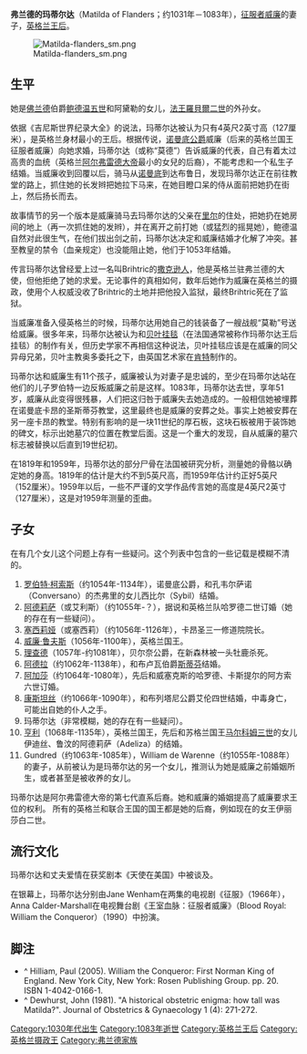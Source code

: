 {{Infobox royalty
|consort=yes
| name          = 佛蘭德的玛蒂尔达
| succession    = 英格蘭王后
| reign         = 1066年12月25日—1083年11月2日
| image         = Matilda of Flanders.jpg
| spouse        = [[威廉一世_(英格蘭)|威廉一世]]
| father        = [[佛蘭德伯爵鮑德溫|佛蘭德伯爵鮑德溫]]
| mother        = [[法蘭西的阿黛勒|法蘭西的阿黛勒]]
| date of birth = 1031年
| date of death = 1083年
|}}
'''弗兰德的玛蒂尔达'''（Matilda of Flanders；约1031年－1083年），[[威廉一世_(英格蘭)|征服者威廉]]的妻子，[[英格兰|英格兰]][[王后|王后]]。

[[File:Matilda-flanders_sm.png|thumb]]

== 生平 ==
她是[[佛兰德|佛兰德]]伯爵[[鲍德温五世|鲍德温五世]]和阿黛勒的女儿，[[法王|法王]][[罗贝尔二世_(法蘭西)|羅貝爾二世]]的外孙女。

依据《吉尼斯世界纪录大全》的说法，玛蒂尔达被认为只有4英尺2英寸高（127厘米），是英格兰身材最小的王后。根据传说，[[诺曼底公爵|诺曼底公爵]]威廉（后来的英格兰国王征服者威廉）向她求婚，玛蒂尔达（或称“莫德”）告诉威廉的代表，自己有着太过高贵的血统（英格兰[[阿尔弗雷德大帝|阿尔弗雷德大帝]]最小的女兒{{link-en|埃爾夫思里思|Ælfthryth, Countess of Flanders}}的后裔），不能考虑和一个私生子结婚。当威廉收到回覆以后，骑马从[[诺曼底|诺曼底]]到达布鲁日，发现玛蒂尔达正在前往教堂的路上，抓住她的长发辫把她拉下马来，在她目瞪口呆的侍从面前把她扔在街上，然后扬长而去。

故事情节的另一个版本是威廉骑马去玛蒂尔达的父亲在[[里尔|里尔]]的住处，把她扔在她房间的地上（再一次抓住她的发辫），并在离开之前打她（或猛烈的摇晃她），鲍德温自然对此很生气，在他们拔出剑之前，玛蒂尔达决定和威廉结婚才化解了冲突。甚至教皇的禁令（血亲规定）也没能阻止她，他们于1053年结婚。

传言玛蒂尔达曾经爱上过一名叫Brihtric的[[撒克逊人|撒克逊人]]，他是英格兰驻弗兰德的大使，但他拒绝了她的求爱。无论事件的真相如何，数年后她作为威廉在英格兰的摄政，使用个人权威没收了Brihtric的土地并把他投入监狱，最终Brihtric死在了监狱。

当威廉准备入侵英格兰的时候，玛蒂尔达用她自己的钱装备了一艘战舰“莫勒”号送给威廉。很多年来，玛蒂尔达被认为和[[贝叶挂毯|贝叶挂毯]]（在法国通常被称作玛蒂尔达王后挂毯）的制作有关，但历史学家不再相信这种说法，贝叶挂毯应该是在威廉的同父异母兄弟，贝叶主教奥多委托之下，由英国艺术家在[[肯特|肯特]]制作的。

玛蒂尔达和威廉生有11个孩子，威廉被认为对妻子是忠诚的，至少在玛蒂尔达站在他们的儿子罗伯特一边反叛威廉之前是这样。1083年，玛蒂尔达去世，享年51岁，威廉从此变得很残暴，人们把这归咎于威廉失去她造成的。一般相信她被埋葬在诺曼底卡昂的圣斯蒂芬教堂，这里最终也是威廉的安葬之处。事实上她被安葬在另一座卡昂的教堂。特别有影响的是一块11世纪的厚石板，这块石板被用于装饰她的碑文，标示出她墓穴的位置在教堂后面。这是一个重大的发现，自从威廉的墓穴标志被替换以后直到19世纪初。

在1819年和1959年，玛蒂尔达的部分尸骨在法国被研究分析，测量她的骨骼以确定她的身高。1819年的估计是大约不到5英尺高，而1959年估计约正好5英尺（152厘米）。1959年以后，一些不严谨的文学作品传言她的高度是4英尺2英寸（127厘米），这是对1959年测量的歪曲。

== 子女 ==
在有几个女儿这个问题上存有一些疑问。这个列表中包含的一些记载是模糊不清的。
# [[羅貝爾二世_(諾曼第)|罗伯特·柯索斯]]（约1054年-1134年），诺曼底公爵，和孔韦尔萨诺（Conversano）的杰弗里的女儿西比尔（Sybil）结婚。
# [[阿德莉萨_(诺曼底)|阿德莉萨]]（或艾利斯）（约1055年-？），据说和英格兰队哈罗德二世订婚（她的存在有一些疑问）。
# [[塞西莉娅_(诺曼底)|塞西莉娅]]（或塞西莉）（约1056年-1126年），卡昂圣三一修道院院长。
# [[威廉二世_(英格蘭)|威廉·鲁夫斯]]（1056年-1100年），英格兰国王。
# [[理查德_(贝尔奈公爵)|理查德]]（1057年-约1081年），贝尔奈公爵，在新森林被一头牡鹿杀死。
# [[阿德拉_(诺曼底)|阿德拉]]（约1062年-1138年），和布卢瓦伯爵[[斯蒂芬二世_(布卢瓦伯爵)|斯蒂芬]]结婚。
# [[阿加莎_(诺曼底)|阿加莎]]（约1064年-1080年），先后和威塞克斯的哈罗德、卡斯提尔的阿方索六世订婚。
# [[康斯坦丝_(诺曼底)|康斯坦丝]]（约1066年-1090年），和布列塔尼公爵艾伦四世结婚，中毒身亡，可能出自她的仆人之手。
# 玛蒂尔达（非常模糊，她的存在有一些疑问）。
# [[亨利一世_(英格蘭)|亨利]]（1068年-1135年），英格兰国王，先后和苏格兰国王[[马尔科姆三世|马尔科姆三世]]的女儿伊迪丝、鲁汶的阿德莉萨（Adeliza）的结婚。
# Gundred（约1063年-1085年），William de Warenne（约1055年-1088年）的妻子，从前被认为是玛蒂尔达的另一个女儿，推测认为她是威廉之前婚姻所生，或者甚至是被收养的女儿。

玛蒂尔达是阿尔弗雷德大帝的第七代直系后裔。她和威廉的婚姻提高了威廉要求王位的权利。
所有的英格兰和联合王国的国王都是她的后裔，例如现在的女王伊丽莎白二世。

== 流行文化 ==
玛蒂尔达和丈夫爱情在获奖剧本《天使在美国》中被谈及。

在银幕上，玛蒂尔达分别由Jane Wenham在两集的电视剧《征服》（1966年），Anna Calder-Marshall在电视舞台剧《王室血脉：征服者威廉》（Blood Royal: William the Conqueror）（1990）中扮演。

== 脚注 ==
* ^ Hilliam, Paul (2005). William the Conqueror: First Norman King of England. New York City, New York: Rosen Publishing Group. pp. 20. ISBN 1-4042-0166-1. 
* ^ Dewhurst, John (1981). "A historical obstetric enigma: how tall was Matilda?". Journal of Obstetrics & Gynaecology 1 (4): 271-272.

{{英格蘭君主配偶}}
{{諾曼第公爵夫人}}
{{Authority control}}
[[Category:1030年代出生|Category:1030年代出生]]
[[Category:1083年逝世|Category:1083年逝世]]
[[Category:英格兰王后|Category:英格兰王后]]
[[Category:英格兰摄政王|Category:英格兰摄政王]]
[[Category:弗兰德家族|Category:弗兰德家族]]